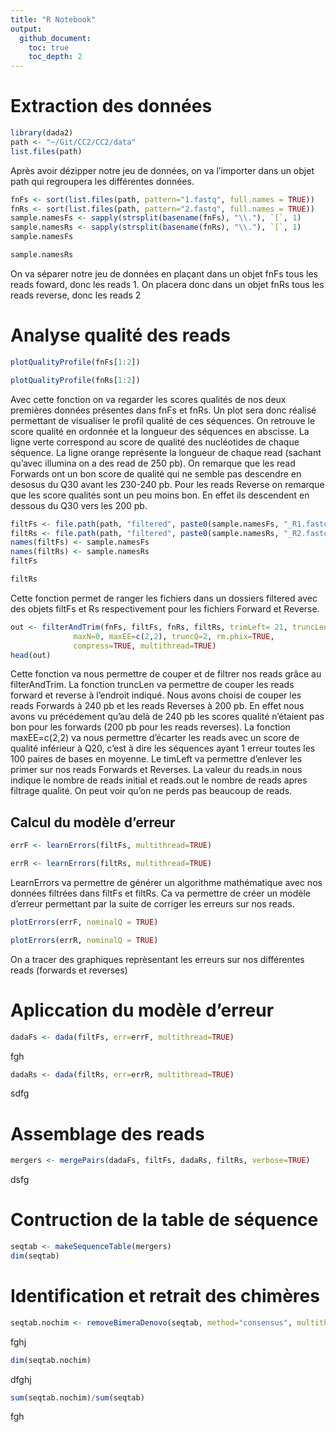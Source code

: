 ```yaml
---
title: "R Notebook"
output: 
  github_document:
    toc: true
    toc_depth: 2
---
```



# Extraction des données
```r
library(dada2)
path <- "~/Git/CC2/CC2/data"
list.files(path)
```
Après avoir dézipper notre jeu de données, on va l'importer dans un objet path qui regroupera les différentes données.

```r
fnFs <- sort(list.files(path, pattern="1.fastq", full.names = TRUE))
fnRs <- sort(list.files(path, pattern="2.fastq", full.names = TRUE))
sample.namesFs <- sapply(strsplit(basename(fnFs), "\\."), `[`, 1)
sample.namesRs <- sapply(strsplit(basename(fnRs), "\\."), `[`, 1)
sample.namesFs
```
```r
sample.namesRs
```
On va séparer notre jeu de données en plaçant dans un objet fnFs tous les reads foward, donc les reads 1. On placera donc dans un objet fnRs tous les reads reverse, donc les reads 2

# Analyse qualité des reads

```r
plotQualityProfile(fnFs[1:2])
```
```r
plotQualityProfile(fnRs[1:2])
```
Avec cette fonction on va regarder les scores qualités de nos deux premières données présentes dans fnFs et fnRs. Un plot sera donc réalisé permettant de visualiser le profil qualité de ces séquences. On retrouve le score qualité en ordonnée et la longueur des séquences en abscisse. La ligne verte correspond au score de qualité des nucléotides de chaque séquence. La ligne orange représente la longueur de chaque read (sachant qu'avec illumina on a des read de 250 pb). On remarque que les read Forwards ont un bon score de qualité qui ne semble pas descendre en desosus du Q30 avant les 230-240 pb. Pour les reads Reverse on remarque que les score qualités sont un peu moins bon. En effet ils descendent en dessous du Q30 vers les 200 pb.

```r
filtFs <- file.path(path, "filtered", paste0(sample.namesFs, "_R1.fastq"))
filtRs <- file.path(path, "filtered", paste0(sample.namesRs, "_R2.fastq"))
names(filtFs) <- sample.namesFs
names(filtRs) <- sample.namesRs
filtFs
```
```r
filtRs
```
Cette fonction permet de ranger les fichiers dans un dossiers filtered avec des objets filtFs et Rs
respectivement pour les fichiers Forward et Reverse.

```r
out <- filterAndTrim(fnFs, filtFs, fnRs, filtRs, trimLeft= 21, truncLen=c(240,200),
              maxN=0, maxEE=c(2,2), truncQ=2, rm.phix=TRUE,
              compress=TRUE, multithread=TRUE)
head(out)
```
Cette fonction va nous permettre de couper et de filtrer nos reads grâce au filterAndTrim. La fonction truncLen va permettre de couper les reads forward et reverse à l'endroit indiqué. Nous avons choisi de couper les reads Forwards à 240 pb et les reads Reverses à 200 pb. En effet nous avons vu précédement qu'au delà de 240 pb les scores qualité n'étaient pas bon pour les forwards (200 pb pour les reads reverses). La fonction maxEE=c(2,2) va nous permettre d’écarter les reads avec
un score de qualité inférieur à Q20, c'est à dire les séquences ayant  1 erreur toutes les 100 paires de bases en moyenne. Le timLeft va permettre d'enlever les primer sur nos reads Forwards et Reverses. La valeur du reads.in nous indique le nombre de reads initial et reads.out le nombre de reads apres filtrage qualité. On peut voir qu'on ne perds pas beaucoup de reads.

## Calcul du modèle d'erreur

```r
errF <- learnErrors(filtFs, multithread=TRUE)
```
```r
errR <- learnErrors(filtRs, multithread=TRUE)
```
LearnErrors va permettre de générer un algorithme mathématique avec nos données filtrées dans filtFs et filtRs. Ca va permettre de créer un modèle d'erreur permettant par la suite de corriger les erreurs sur nos reads.

```r
plotErrors(errF, nominalQ = TRUE)
```
```r
plotErrors(errR, nominalQ = TRUE)
```
On a tracer des graphiques reprèsentant les erreurs sur nos différentes reads (forwards et reverses)

# Apliccation du modèle d'erreur

```r
dadaFs <- dada(filtFs, err=errF, multithread=TRUE)
```
fgh
```r
dadaRs <- dada(filtRs, err=errR, multithread=TRUE)
```
sdfg

# Assemblage des reads

```r
mergers <- mergePairs(dadaFs, filtFs, dadaRs, filtRs, verbose=TRUE)
```
dsfg

# Contruction de la table de séquence

```r
seqtab <- makeSequenceTable(mergers)
dim(seqtab)
```

# Identification et retrait des chimères

```r
seqtab.nochim <- removeBimeraDenovo(seqtab, method="consensus", multithread=TRUE, verbose=TRUE)
```
fghj

```r
dim(seqtab.nochim)
```
dfghj

```r
sum(seqtab.nochim)/sum(seqtab)
```
fgh
